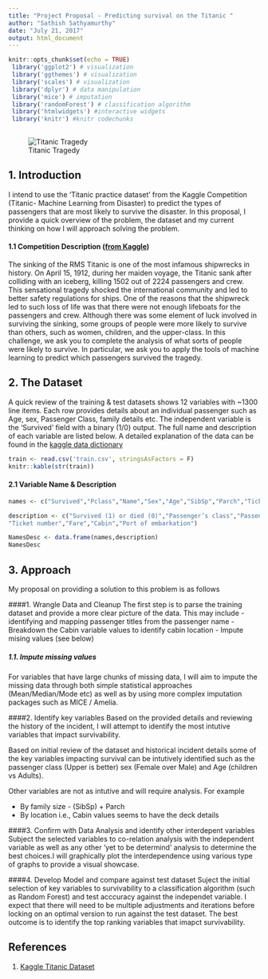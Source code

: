 ```yaml
---
title: "Project Proposal - Predicting survival on the Titanic "
author: "Sathish Sathyamurthy"
date: "July 21, 2017"
output: html_document
---
```


```r
knitr::opts_chunk$set(echo = TRUE)
 library('ggplot2') # visualization
 library('ggthemes') # visualization
 library('scales') # visualization
 library('dplyr') # data manipulation
 library('mice') # imputation
 library('randomForest') # classification algorithm
 library('htmlwidgets') #interactive widgets
 library('knitr') #knitr codechunks
 
```
![Titanic Tragedy](titanic.jpg)

## 1. Introduction

I intend to use the 'Titanic practice dataset' from the Kaggle Competition (Titanic- Machine Learning from Disaster) to predict the types of passengers that are most likely to survive the disaster. In this proposal, I provide a quick overview of the problem, the dataset and my current thinking on how I will approach solving the problem.

#### 1.1 Competition Description ([from Kaggle](https://www.kaggle.com/c/titanic))
The sinking of the RMS Titanic is one of the most infamous shipwrecks in history. On April 15, 1912, during her maiden voyage, the Titanic sank after colliding with an iceberg, killing 1502 out of 2224 passengers and crew. This sensational tragedy shocked the international community and led to better safety regulations for ships.
One of the reasons that the shipwreck led to such loss of life was that there were not enough lifeboats for the passengers and crew. Although there was some element of luck involved in surviving the sinking, some groups of people were more likely to survive than others, such as women, children, and the upper-class.
In this challenge, we ask you to complete the analysis of what sorts of people were likely to survive. In particular, we ask you to apply the tools of machine learning to predict which passengers survived the tragedy.

## 2. The Dataset

A quick review of the training &  test datasets shows 12 variables with ~1300 line items. Each row provides details about an individual passenger such as Age, sex, Passenger Class, family details etc. The independent variable is the 'Survived' field with a binary (1/0) output.  The full name and description of each variable are listed below. A detailed explanation of the data can be found in the [kaggle data dictionary](https://www.kaggle.com/c/titanic/data)


```r
train <- read.csv('train.csv', stringsAsFactors = F)
knitr::kable(str(train))


```

#### 2.1 Variable Name & Description

```r

names <- c("Survived","Pclass","Name","Sex","Age","SibSp","Parch","Ticket","Fare","Cabin","Embarked")

description <- c("Survived (1) or died (0)","Passenger’s class","Passenger’s name","Passenger’s sex","Passenger’s age","Number of siblings & spouses aboard","Number of parents & children aboard",
"Ticket number","Fare","Cabin","Port of embarkation")

NamesDesc <- data.frame(names,description)
NamesDesc

```

## 3. Approach

My proposal on providing a solution to this problem is as follows

####1. Wrangle Data and Cleanup
The first step is to parse the training dataset and provide a more clear picture of the data. This may include 
 - identifying and mapping passenger titles from the passenger name
 - Breakdown the Cabin variable values to identify cabin location
 - Impute mising values (see below)

##### 1.1. Impute missing values
For variables that have large chunks of missing data, I will aim to impute the missing data through both simple statistical approaches (Mean/Median/Mode etc) as well as by using more complex imputation packages such as MICE / Amelia.

####2. Identify key variables 
Based on the provided details  and reviewing the history of the incident, I will attempt to identify the most intutive variables that impact  survivability. 

Based on initial review of the dataset and historical incident details some of the key variables impacting survival can be intutively identified such as  the passenger class (Upper is better) sex (Female over Male) and Age (children vs Adults). 

Other variables are not as intutive and will require analysis. For example 

- By family size  -  (SibSp) + Parch
- By location i.e.,  Cabin values seems to have the deck details


####3. Confirm with Data Analysis and identify other interdepent variables 
Subject the selected variables to co-relation analysis with the independent variable  as well as any other 'yet to be determind' analysis to determine the best choices.I will graphically plot the interdependence using various type of graphs to provide a visual showcase. 

####4. Develop Model and compare against test dataset
Suject the  initial selection of key variables to survivability to a classification algorithm (such as Random Forest)  and test acccuracy against the independet variable. I expect that there will need to be multiple adjustments and iterations before locking on an optimal version to run against the test dataset. The best outcome is to identify the top ranking variables that imapct survivability.


## References

1. [Kaggle Titanic Dataset](https://www.kaggle.com/c/titanic)





























